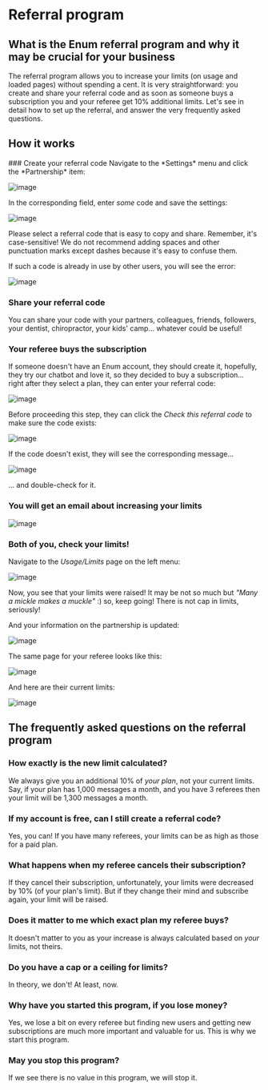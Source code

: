 
# Referral program

## What is the Enum referral program and why it may be crucial for your business

The referral program allows you to increase your limits (on usage and loaded pages) without spending a cent. It is very straightforward: you create and share your referral code and as soon as someone buys a subscription you and your referee get 10% additional limits. Let's see in detail how to set up the referral, and answer the very frequently asked questions.

## How it works

<Steps>
  ### Create your referral code
  Navigate to the *Settings* menu and click the *Partnership* item:

  ![image](https://github.com/user-attachments/assets/6bd626a5-d45b-4a74-92c9-163a02d7e94b)

  In the corresponding field, enter *some* code and save the settings:

![image](https://github.com/user-attachments/assets/4b66c143-1011-46ec-a8c8-ec97142cd1be)


<Callout>
  Please select a referral code that is easy to copy and share. Remember, it's case-sensitive! We do not recommend adding spaces and other punctuation marks except dashes because it's easy to confuse them.
</Callout>

If such a code is already in use by other users, you will see the error:

![image](https://github.com/user-attachments/assets/a35a8dd2-99df-450a-a890-ea827307e44b)

### Share your referral code 
You can share your code with your partners, colleagues, friends, followers, your dentist, chiropractor, your kids' camp... whatever could be useful!

### Your referee buys the subscription
If someone doesn't have an Enum account, they should create it, hopefully, they try our chatbot and love it, so they decided to buy a subscription... right after they select a plan, they can enter your referral code:

![image](https://github.com/user-attachments/assets/d760a5fd-304c-40da-9981-62d4f335cff0)

Before proceeding this step, they can click the *Check this referral code* to make sure the code exists:

![image](https://github.com/user-attachments/assets/5aad1210-de91-4fa8-a0d9-0277e18a55d1)

If the code doesn't exist, they will see the corresponding message...

![image](https://github.com/user-attachments/assets/85c81864-7aa3-43e4-8b3f-595b24659c29)

... and double-check for it.

### You will get an email about increasing your limits

![image](https://github.com/user-attachments/assets/5a78fb9e-294b-4ec4-8da3-7921c80ef20a)


### Both of you, check your limits!

Navigate to the *Usage/Limits* page on the left menu:

![image](https://github.com/user-attachments/assets/acd91961-b31b-4005-a2b2-598fe94174da)

Now, you see that your limits were raised! It may be not so much but *"Many a mickle makes a muckle"* :) so, keep going! There is not cap in limits, seriously!

And your information on the partnership is updated:

![image](https://github.com/user-attachments/assets/17c0ad6f-354b-46e8-a6e4-1f81f3483a5f)

The same page for your referee looks like this:

![image](https://github.com/user-attachments/assets/de54ab90-b930-4396-b7a4-f097338ce39d)

And here are their current limits:

![image](https://github.com/user-attachments/assets/b1c2f940-4ba7-4520-ab12-826d146b6493)

  
</Steps>

## The frequently asked questions on the referral program

### How exactly is the new limit calculated?
We always give you an additional 10% of *your plan*, not your current limits.
Say, if your plan has 1,000 messages a month, and you have 3 referees then your limit will be 1,300 messages a month.

### If my account is free, can I still create a referral code?
Yes, you can! If you have many referees, your limits can be as high as those for a paid plan.

### What happens when my referee cancels their subscription?
If they cancel their subscription, unfortunately, your limits were decreased by 10% (of your plan's limit). But if they change their mind and subscribe again, your limit will be raised.

### Does it matter to me which exact plan my referee buys?
It doesn't matter to you as your increase is always calculated based on *your* limits, not theirs.

### Do you have a cap or a ceiling for limits?
In theory, we don't! At least, now. 

### Why have you started this program, if you lose money?
Yes, we lose a bit on every referee but finding new users and getting new subscriptions are much more important and valuable for us. This is why we start this program.

### May you stop this program?
If we see there is no value in this program, we will stop it.
